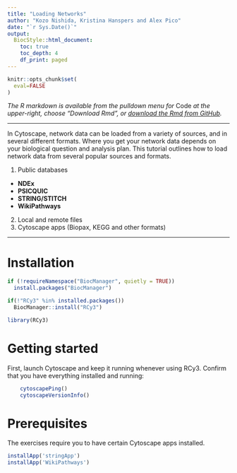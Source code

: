 ```yaml
---
title: "Loading Networks"
author: "Kozo Nishida, Kristina Hanspers and Alex Pico"
date: "`r Sys.Date()`"
output:
  BiocStyle::html_document:
    toc: true
    toc_depth: 4
    df_print: paged
---
```

```r
knitr::opts_chunk$set(
  eval=FALSE
)
```

*The R markdown is available from the pulldown menu for* Code *at the upper-right, choose "Download Rmd", or [download the Rmd from GitHub](https://raw.githubusercontent.com/nrnb/gsod2019_kozo_nishida/master/loading-networks.Rmd).*

<hr />

In Cytoscape, network data can be loaded from a variety of sources, and in several different formats. Where you get your network data depends on your biological question and analysis plan. This tutorial outlines how to load network data from several popular sources and formats.

1. Public databases
  - **NDEx**
  - **PSICQUIC**
  - **STRING/STITCH**
  - **WikiPathways**
2. Local and remote files
3. Cytoscape apps (Biopax, KEGG and other formats)

<hr />

# Installation
```r
if (!requireNamespace("BiocManager", quietly = TRUE))
  install.packages("BiocManager")

if(!"RCy3" %in% installed.packages())
  BiocManager::install("RCy3")

library(RCy3)
```

# Getting started
First, launch Cytoscape and keep it running whenever using RCy3. Confirm that you have everything installed and running:
```r
    cytoscapePing()
    cytoscapeVersionInfo()
```

# Prerequisites

The exercises require you to have certain Cytoscape apps installed.

```r
installApp('stringApp')
installApp('WikiPathways')
```
